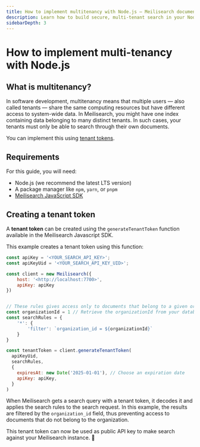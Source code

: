 ```yaml
---
title: How to implement multitenancy with Node.js — Meilisearch documentation
description: Learn how to build secure, multi-tenant search in your Node.js application.
sidebarDepth: 3
---
```


# How to implement multi-tenancy with Node.js

## What is multitenancy?

In software development, multitenancy means that multiple users — also called tenants — share the same computing resources but have different access to system-wide data. In Meilisearch, you might have one index containing data belonging to many distinct tenants. In such cases, your tenants must only be able to search through their own documents.

You can implement this using [tenant tokens](/learn/security/tenant_tokens).

## Requirements

For this guide, you will need:
- Node.js (we recommend the latest LTS version)
- A package manager like `npm`, `yarn`, or `pnpm`
- [Meilisearch JavaScript SDK](/learn/what_is_meilisearch/sdks#)

## Creating a tenant token

A **tenant token** can be created using the `generateTenantToken` function available in the Meilisearch Javascript SDK.

This example creates a tenant token using this function:

```js
const apiKey = '<YOUR_SEARCH_API_KEY>';
const apiKeyUid = '<YOUR_SEARCH_API_KEY_UID>';

const client = new Meilisearch({
	host: '<http://localhost:7700>',
	apiKey: apiKey
})


// These rules gives access only to documents that belong to a given organization
const organizationId = 1 // Retrieve the organizationId from your database, etc.
const searchRules = {
	'*': {
		'filter': `organization_id = ${organizationId}`
	}
}

const tenantToken = client.generateTenantToken(
  apiKeyUid,
  searchRules,
  {
    expiresAt: new Date('2025-01-01'), // Choose an expiration date
    apiKey: apiKey,
  }
)
```

When Meilisearch gets a search query with a tenant token, it decodes it and applies the search rules to the search request. In this example, the results are filtered by the `organization_id` field, thus preventing access to documents that do not belong to the organization.

This tenant token can now be used as public API key to make search against your Meilisearch instance. 🎉
